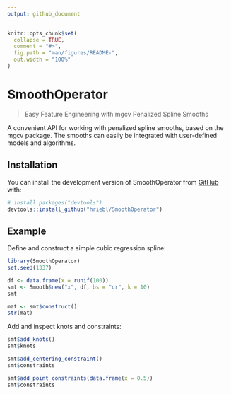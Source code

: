 ```yaml
---
output: github_document
---
```


<!-- README.md is generated from README.Rmd. Please edit that file -->

```r
knitr::opts_chunk$set(
  collapse = TRUE,
  comment = "#>",
  fig.path = "man/figures/README-",
  out.width = "100%"
)
```

# SmoothOperator

<!-- badges: start -->
<!-- badges: end -->

> Easy Feature Engineering with mgcv Penalized Spline Smooths

A convenient API for working with penalized spline smooths, based on the mgcv package. The smooths can easily be integrated with user-defined models and algorithms.

## Installation

You can install the development version of SmoothOperator from [GitHub](https://github.com/) with:

``` r
# install.packages("devtools")
devtools::install_github("hriebl/SmoothOperator")
```

## Example

Define and construct a simple cubic regression spline:

```r
library(SmoothOperator)
set.seed(1337)

df <- data.frame(x = runif(100))
smt <- Smooth$new("x", df, bs = "cr", k = 10)
smt

mat <- smt$construct()
str(mat)
```

Add and inspect knots and constraints:

```r
smt$add_knots()
smt$knots

smt$add_centering_constraint()
smt$constraints

smt$add_point_constraints(data.frame(x = 0.5))
smt$constraints
```
